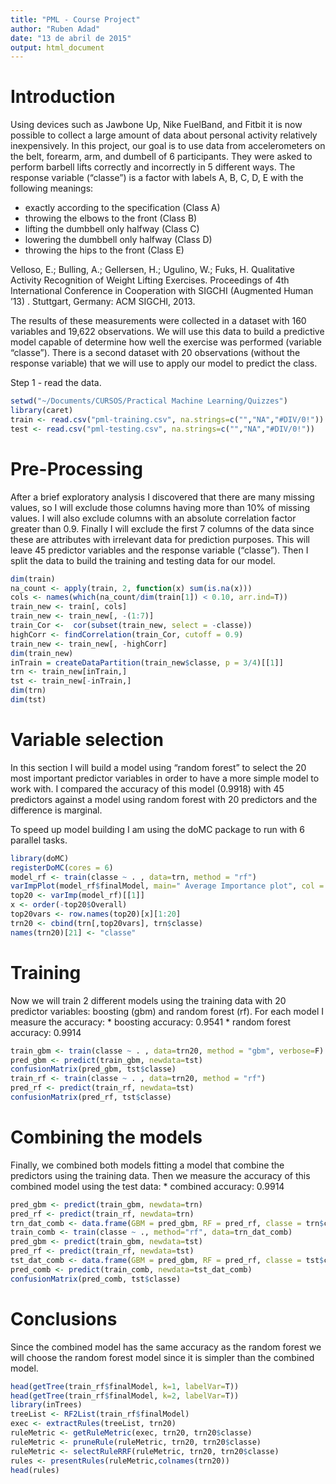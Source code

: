 ```yaml
---
title: "PML - Course Project"
author: "Ruben Adad"
date: "13 de abril de 2015"
output: html_document
---
```


# Introduction
Using devices such as Jawbone Up, Nike FuelBand, and Fitbit it is now possible to collect a large amount of data about personal activity relatively inexpensively. In this project, our goal is to use data from accelerometers on the belt, forearm, arm, and dumbell of 6 participants. They were asked to perform barbell lifts correctly and incorrectly in 5 different ways. The response variable ("classe") is a factor with labels A, B, C, D, E with the following meanings:

- exactly according to the specification (Class A)
- throwing the elbows to the front (Class B)
- lifting the dumbbell only halfway (Class C)
- lowering the dumbbell only halfway (Class D) 
- throwing the hips to the front (Class E)

Velloso, E.; Bulling, A.; Gellersen, H.; Ugulino, W.; Fuks, H. Qualitative Activity Recognition of Weight Lifting Exercises. Proceedings of 4th International Conference in Cooperation with SIGCHI (Augmented Human '13) . Stuttgart, Germany: ACM SIGCHI, 2013.

The results of these measurements were collected in a dataset with 160 variables and 19,622 observations. We will use this data to build a predictive model capable of determine how well the exercise was performed (variable "classe"). There is a second dataset with 20 observations (without the response variable) that we will use to apply our model to predict the class. 

Step 1 - read the data.

```r
setwd("~/Documents/CURSOS/Practical Machine Learning/Quizzes")
library(caret)
train <- read.csv("pml-training.csv", na.strings=c("","NA","#DIV/0!"))
test <- read.csv("pml-testing.csv", na.strings=c("","NA","#DIV/0!"))
``` 

# Pre-Processing

After a brief exploratory analysis I discovered that there are many missing values, so I will exclude those columns having more than 10% of missing values. I will also exclude columns with an absolute correlation factor greater than 0.9. Finally I will exclude the first 7 columns of the data since these are attributes with irrelevant data for prediction purposes. This will leave 45 predictor variables and the response variable ("classe"). Then I split the data to build the training and testing data for our model.   

```r
dim(train)
na_count <- apply(train, 2, function(x) sum(is.na(x)))
cols <- names(which(na_count/dim(train[1]) < 0.10, arr.ind=T))
train_new <- train[, cols]
train_new <- train_new[, -(1:7)]
train_Cor <-  cor(subset(train_new, select = -classe))
highCorr <- findCorrelation(train_Cor, cutoff = 0.9)
train_new <- train_new[, -highCorr]
dim(train_new)
inTrain = createDataPartition(train_new$classe, p = 3/4)[[1]]
trn <- train_new[inTrain,]
tst <- train_new[-inTrain,]
dim(trn)
dim(tst)

```

# Variable selection

In this section I will build a model using "random forest" to select the 20 most important predictor variables in order to have a more simple model to work with. I compared the accuracy of this model (0.9918) with 45 predictors against a model using random forest with 20 predictors and the difference is marginal. 

To speed up model building I am using the doMC package to run with 6 parallel tasks. 

```r
library(doMC)
registerDoMC(cores = 6)
model_rf <- train(classe ~ . , data=trn, method = "rf")
varImpPlot(model_rf$finalModel, main=" Average Importance plot", col = "steelblue", cex = 0.9)
top20 <- varImp(model_rf)[[1]]
x <- order(-top20$Overall)
top20vars <- row.names(top20)[x][1:20]
trn20 <- cbind(trn[,top20vars], trn$classe)
names(trn20)[21] <- "classe"
```

# Training

Now we will train 2 different models using the training data with 20 predictor variables: boosting (gbm) and random forest (rf). For each model I measure the accuracy:
* boosting accuracy: 0.9541
* random forest accuracy: 0.9914

```r
train_gbm <- train(classe ~ . , data=trn20, method = "gbm", verbose=F)
pred_gbm <- predict(train_gbm, newdata=tst)
confusionMatrix(pred_gbm, tst$classe)
train_rf <- train(classe ~ . , data=trn20, method = "rf")
pred_rf <- predict(train_rf, newdata=tst)
confusionMatrix(pred_rf, tst$classe)
```

# Combining the models

Finally, we combined both models fitting a model that combine the predictors using the training data. Then we measure the accuracy of this combined model using the test data: 
* combined accuracy: 0.9914

```r
pred_gbm <- predict(train_gbm, newdata=trn)
pred_rf <- predict(train_rf, newdata=trn)
trn_dat_comb <- data.frame(GBM = pred_gbm, RF = pred_rf, classe = trn$classe)
train_comb <- train(classe ~ ., method="rf", data=trn_dat_comb)
pred_gbm <- predict(train_gbm, newdata=tst)
pred_rf <- predict(train_rf, newdata=tst)
tst_dat_comb <- data.frame(GBM = pred_gbm, RF = pred_rf, classe = tst$classe)
pred_comb <- predict(train_comb, newdata=tst_dat_comb)
confusionMatrix(pred_comb, tst$classe)
```

# Conclusions

Since the combined model has the same accuracy as the random forest we will choose the random forest model since it is simpler than the combined model.

```r
head(getTree(train_rf$finalModel, k=1, labelVar=T))
head(getTree(train_rf$finalModel, k=2, labelVar=T))
library(inTrees)
treeList <- RF2List(train_rf$finalModel)
exec <- extractRules(treeList, trn20)
ruleMetric <- getRuleMetric(exec, trn20, trn20$classe)
ruleMetric <- pruneRule(ruleMetric, trn20, trn20$classe)
ruleMetric <- selectRuleRRF(ruleMetric, trn20, trn20$classe)
rules <- presentRules(ruleMetric,colnames(trn20))
head(rules)
```
